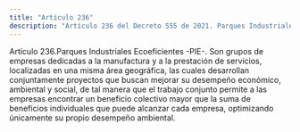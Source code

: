 ```yaml
---
title: "Artículo 236"
description: "Artículo 236 del Decreto 555 de 2021. Parques Industriales Ecoeficientes -PIE-."
---
```


Artículo 236.Parques Industriales Ecoeficientes -PIE-. Son grupos de empresas dedicadas a la manufactura y a la prestación de servicios, localizadas en una misma área geográfica, las cuales desarrollan conjuntamente proyectos que buscan mejorar su desempeño económico, ambiental y social, de tal manera que el trabajo conjunto permite a las empresas encontrar un beneficio colectivo mayor que la suma de beneficios individuales que puede alcanzar cada empresa, optimizando únicamente su propio desempeño ambiental.